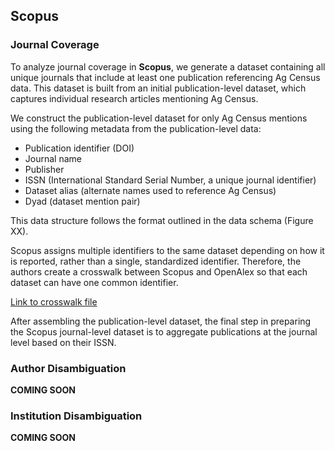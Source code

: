 ## Scopus

### Journal Coverage {.unnumbered}

To analyze journal coverage in **Scopus**, we generate a dataset containing all unique journals that include at least one publication referencing Ag Census data. This dataset is built from an initial publication-level dataset, which captures individual research articles mentioning Ag Census.

We construct the publication-level dataset for only Ag Census mentions using the following metadata from the publication-level data:

- Publication identifier (DOI)
- Journal name
- Publisher
- ISSN (International Standard Serial Number, a unique journal identifier)
- Dataset alias (alternate names used to reference Ag Census)
- Dyad (dataset mention pair)

This data structure follows the format outlined in the data schema (Figure XX). 

:::{.callout-note title="Crosswalk of Dataset Identifiers between Scopus and OpenAlex" collapse=true}
Scopus assigns multiple identifiers to the same dataset depending on how it is reported, rather than a single, standardized identifier. Therefore, the authors create a crosswalk between Scopus and OpenAlex so that each dataset can have one common identifier.

[Link to crosswalk file](../appendices/app_crosswalk_data_id.qmd) 
:::

After assembling the publication-level dataset, the final step in preparing the Scopus journal-level dataset is to aggregate publications at the journal level based on their ISSN.

### Author Disambiguation {.unnumbered}

**COMING SOON**

### Institution Disambiguation{.unnumbered}

**COMING SOON**




